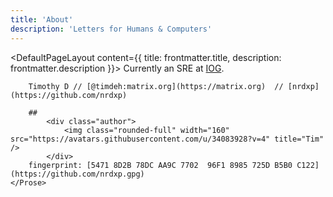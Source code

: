 ```yaml
---
title: 'About'
description: 'Letters for Humans & Computers'
---
```


<DefaultPageLayout content={{ title: frontmatter.title, description: frontmatter.description }}>
    <Prose>
        Currently an SRE at [IOG](https://iog.io).

        Timothy D // [@timdeh:matrix.org](https://matrix.org)  // [nrdxp](https://github.com/nrdxp)

        ##
            <div class="author">
                <img class="rounded-full" width="160" src="https://avatars.githubusercontent.com/u/34083928?v=4" title="Tim" />
            </div>
        fingerprint: [5471 8D2B 78DC AA9C 7702  96F1 8985 725D B5B0 C122](https://github.com/nrdxp.gpg)
    </Prose>
</DefaultPageLayout>
